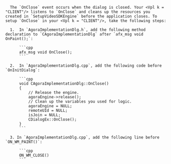       The `OnClose` event occurs when the dialog is closed. Your <Vpl k = "CLIENT"/> listens to `OnClose` and cleans up the resources you created in `SetupVideoSDKEngine` before the application closes. To setup `OnClose` in your <Vpl k = "CLIENT"/>, take the following steps:

      1.  In `AgoraImplementationDlg.h`, add the following method declaration to `CAgoraImplementationDlg` after `afx_msg void OnPaint();`:

          ```cpp
          afx_msg void OnClose();
          ```

      2.  In `AgoraImplementationDlg.cpp`, add the following code before `OnInitDialog`:

          ```cpp
          void CAgoraImplementationDlg::OnClose()
          {
              // Release the engine.
              agoraEngine->release();
              // Clean up the variables you used for logic.
              agoraEngine = NULL;
              remoteUId = NULL;
              isJoin = NULL;
              CDialogEx::OnClose();
          }
          ```

      3. In `AgoraImplementationDlg.cpp`, add the following line before `ON_WM_PAINT()`:

          ```cpp
          ON_WM_CLOSE()
          ```